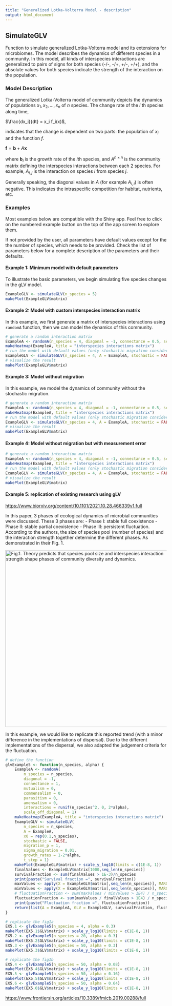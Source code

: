 ```yaml
---
title: "Generalized Lotka-Volterra Model - description"
output: html_document
---
```


## SimulateGLV

Function to simulate generalized Lotka-Volterra model and its extensions for microbiomes. The model describes the dynamics of different species in a community. In this model, all kinds of interspecies interactions are generalized to pairs of signs for both species (-/-, -/+, +/-, +/+), and the absolute values for both species indicate the strength of the interaction on the population.

### **Model Description**

The generalized Lotka-Volterra model of community depicts the dynamics of populations $x_1, x_2, ..., x_n$ of $n$ species. The change rate of the $i$ th species along time,

$\frac{dx_i}{dt} = x_i f_i(x)$,

indicates that the change is dependent on two parts: the population of $x_i$ and the function $f$.

$\mathbf{f} = \mathbf{b} + A \mathbf{x}$

where $\mathbf{b}_i$ is the growth rate of the $i$th species, and $A^{n \times n}$ is the community matrix defining the interspecies interactions between each 2 species. For example, $A_{i,j}$ is the interaction on species $i$ from species $j$.

Generally speaking, the diagonal values in $A$ (for example $A_{i,i}$) is often negative. This indicates the intraspecific competition for habitat, nutrients, etc.

### **Examples**

Most examples below are compatible with the Shiny app. Feel free to click on the numbered example button on the top of the app screen to explore them.

If not provided by the user, all parameters have default values except for the the number of species, which needs to be provided. Check the list of parameters below for a complete description of the parameters and their defaults.

#### **Example 1: Minimum model with default parameters**

To illustrate the basic parameters, we begin simulating five species changes in the gLV model.

```r
ExampleGLV <- simulateGLV(n_species = 5)
makePlot(ExampleGLV$matrix)
```

#### **Example 2: Model with custom interspecies interaction matrix**

In this example, we first generate a matrix of interspecies interactions using `randomA` function, then we can model the dynamics of this community.

```r
# generate a random interaction matrix
ExampleA <- randomA(n_species = 4, diagonal = -1, connectance = 0.5, scale_off_diagonal = 0.5, symmetric = TRUE)
makeHeatmap(ExampleA, title = "interspecies interactions matrix")
# run the model with default values (only stochastic migration considered)
ExampleGLV <- simulateGLV(n_species = 4, A = ExampleA, stochastic = FALSE)
# visualize the result
makePlot(ExampleGLV$matrix)
```

#### **Example 3: Model without migration**

In this example, we model the dynamics of community without the stochastic migration.

```r
# generate a random interaction matrix
ExampleA <- randomA(n_species = 4, diagonal = -1, connectance = 0.5, scale_off_diagonal = 0.5, symmetric = TRUE)
makeHeatmap(ExampleA, title = "interspecies interactions matrix")
# run the model with default values (only stochastic migration considered)
ExampleGLV <- simulateGLV(n_species = 4, A = ExampleA, stochastic = FALSE, migration_p = 0)
# visualize the result
makePlot(ExampleGLV$matrix)

```

#### **Example 4: Model without migration but with measurement error**

```r
# generate a random interaction matrix
ExampleA <- randomA(n_species = 4, diagonal = -1, connectance = 0.5, scale_off_diagonal = 0.5, symmetric = TRUE)
makeHeatmap(ExampleA, title = "interspecies interactions matrix")
# run the model with default values (only stochastic migration considered)
ExampleGLV <- simulateGLV(n_species = 4, A = ExampleA, stochastic = FALSE, migration_p = 0, error_variance = 0.001)
# visualize the result
makePlot(ExampleGLV$matrix)

```

#### **Example 5: replication of existing research using gLV**

<https://www.biorxiv.org/content/10.1101/2021.10.28.466339v1.full>

In this paper, 3 phases of ecological dynamics of microbial communities were discussed. These 3 phases are: - Phase I: stable full coexistence - Phase II: stable partial coexistence - Phase III: persistent fluctuation. According to the authors, the size of species pool (number of species) and the interaction strength together determine the different phases. As demonstrated in their Fig. 1.

[![Fig.1. Theory predicts that species pool size and interspecies interaction strength shape phases of community diversity and dynamics.](https://www.biorxiv.org/content/biorxiv/early/2021/10/29/2021.10.28.466339/F1.large.jpg?width=800&height=600&carousel=1 "Fig.1. Theory predicts that species pool size and interspecies interaction strength shape phases of community diversity and dynamics."){width="552"}](https://www.biorxiv.org/content/10.1101/2021.10.28.466339v1.full)

In this example, we would like to replicate this reported trend (with a minor difference in the implementations of dispersal). Due to the different implementations of the dispersal, we also adapted the judgement criteria for the fluctuation.

```r
# define the function
glvExample5 <- function(n_species, alpha) {
    ExampleA <- randomA(
        n_species = n_species,
        diagonal = -1, 
        connectance = 1, 
        mutualism = 0, 
        commensalism = 0, 
        parasitism = 0, 
        amensalism = 0, 
        interactions = runif(n_species^2, 0, 2*alpha), 
        scale_off_diagonal = 1)
    makeHeatmap(ExampleA, title = "interspecies interactions matrix")
    ExampleGLV <- simulateGLV(
        n_species = n_species, 
        A = ExampleA, 
        x0 = rep(0.1,n_species),
        stochastic = FALSE,
        migration_p = 1,
        sigma_migration = 0.01,
        growth_rates = 1-2*alpha,
        t_step = 1)
    makePlot(ExampleGLV$matrix) + scale_y_log10(limits = c(1E-8, 1))
    finalValues <- ExampleGLV$matrix[1000,seq_len(n_species)]
    survivalFraction <- sum(finalValues > 1E-3)/n_species
    print(paste("Survival fraction =", survivalFraction))
    maxValues <- apply(X = ExampleGLV$matrix[,seq_len(n_species)], MARGIN = 2, FUN = max)
    minValues <- apply(X = ExampleGLV$matrix[,seq_len(n_species)], MARGIN = 2, FUN = min)
    # fluctuationFraction <- sum(maxValues / minValues > 1E4) / n_species
    fluctuationFraction <- sum(maxValues / finalValues > 1E4) / n_species
    print(paste("Fluctuation fraction =", fluctuationFraction))
    return(list(A = ExampleA, GLV = ExampleGLV, survivalFraction, fluctuationFraction))
}
```

```r
# replicate the fig1a
EX5.1 <- glvExample5(n_species = 4, alpha = 0.3)
makePlot(EX5.1$GLV$matrix) + scale_y_log10(limits = c(1E-8, 1))
EX5.2 <- glvExample5(n_species = 20, alpha = 0.3)
makePlot(EX5.2$GLV$matrix) + scale_y_log10(limits = c(1E-8, 1))
EX5.3 <- glvExample5(n_species = 50, alpha = 0.3)
makePlot(EX5.3$GLV$matrix) + scale_y_log10(limits = c(1E-8, 1))

```

```r
# replicate the fig1b
EX5.4 <- glvExample5(n_species = 50, alpha = 0.08)
makePlot(EX5.4$GLV$matrix) + scale_y_log10(limits = c(1E-8, 1))
EX5.5 <- glvExample5(n_species = 50, alpha = 0.16)
makePlot(EX5.5$GLV$matrix) + scale_y_log10(limits = c(1E-8, 1))
EX5.6 <- glvExample5(n_species = 50, alpha = 0.64)
makePlot(EX5.6$GLV$matrix) + scale_y_log10(limits = c(1E-8, 1))
```

<https://www.frontiersin.org/articles/10.3389/fmicb.2019.00288/full>
